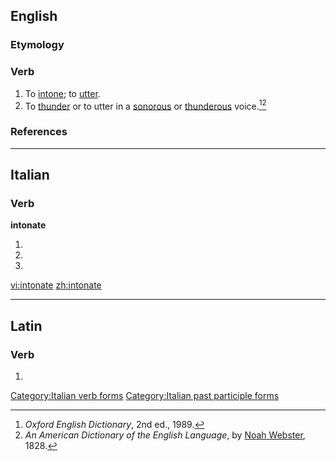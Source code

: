 ==English==

===Etymology===
{{etystub}}

===Verb===
{{en-verb|intonat|es}}

# To [[intone]]; to [[utter]].
# To [[thunder]] or to utter in a [[sonorous]] or [[thunderous]] voice.<ref>''Oxford English Dictionary'', 2nd ed., 1989.</ref><ref>''An American Dictionary of the English Language'', by [[w:Noah Webster|Noah Webster]], 1828.</ref>

===References===
<references/>

----

==Italian==

===Verb===
'''intonate'''

# {{conjugation of|intonare||2|p|pres|ind|lang=it}}
# {{conjugation of|intonare||2|p|imp|lang=it}}
# {{form of|[[feminine|Feminine]] plural|intonato}}

[[Category:Italian verb forms]]
[[Category:Italian past participle forms]]

[[vi:intonate]]
[[zh:intonate]]

----
==Latin==

===Verb===
{{la-verb-form|intonāte}}

# {{conjugation of|intono|intonō|2|p|pres|act|imp|lang=la}}
{{count page|[[Wiktionary:Page count]]}}
{{rfc-auto}}